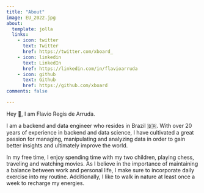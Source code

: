```yaml
---
title: "About"
image: EU_2022.jpg
about:
  template: jolla
  links:
    - icon: twitter
      text: Twitter
      href: https://twitter.com/xboard_
    - icon: linkedin
      text: LinkedIn
      href: https://linkedin.com/in/flavioarruda
    - icon: github
      text: Github
      href: https://github.com/xboard
comments: false

---
```


Hey 👋, I am Flavio Regis de Arruda.

I am a backend and data engineer who resides in Brazil 🇧🇷. With over 20 years of experience in backend and data science, I have cultivated a great passion for managing, manipulating and analyzing data in order to gain better insights and ultimately improve the world.

In my free time, I enjoy spending time with my two children, playing chess, traveling and watching movies. As I believe in the importance of maintaining a balance between work and personal life, I make sure to incorporate daily exercise into my routine. Additionally, I like to walk in nature at least once a week to recharge my energies.